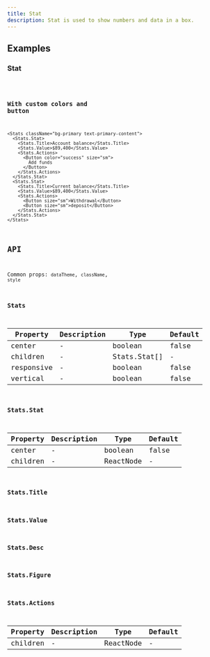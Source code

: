 ```yaml
---
title: Stat
description: Stat is used to show numbers and data in a box.
---
```


## Examples

### Stat

<code src="./demo/basic.tsx" />

### With custom colors and button

```tsx live
<Stats className="bg-primary text-primary-content">
  <Stats.Stat>
    <Stats.Title>Account balance</Stats.Title>
    <Stats.Value>$89,400</Stats.Value>
    <Stats.Actions>
      <Button color="success" size="sm">
        Add funds
      </Button>
    </Stats.Actions>
  </Stats.Stat>
  <Stats.Stat>
    <Stats.Title>Current balance</Stats.Title>
    <Stats.Value>$89,400</Stats.Value>
    <Stats.Actions>
      <Button size="sm">Withdrawal</Button>
      <Button size="sm">deposit</Button>
    </Stats.Actions>
  </Stats.Stat>
</Stats>
```

## API

Common props: `dataTheme`, `className`, `style`

### Stats

| Property   | Description | Type         | Default |
| ---------- | ----------- | ------------ | ------- |
| center     | -           | boolean      | false   |
| children   | -           | Stats.Stat[] | -       |
| responsive | -           | boolean      | false   |
| vertical   | -           | boolean      | false   |

### Stats.Stat

| Property | Description | Type      | Default |
| -------- | ----------- | --------- | ------- |
| center   | -           | boolean   | false   |
| children | -           | ReactNode | -       |

### Stats.Title

### Stats.Value

### Stats.Desc

### Stats.Figure

### Stats.Actions

| Property | Description | Type      | Default |
| -------- | ----------- | --------- | ------- |
| children | -           | ReactNode | -       |
